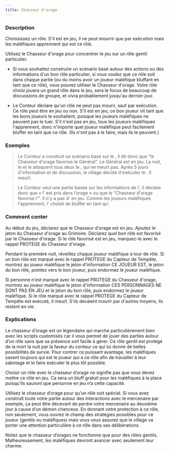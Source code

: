 ```yaml
---
title: Chasseur d'orage
---
```



<Fabled CHASSEUR_D_ORAGE header />

### Description

Choississez un rôle. S'il est en jeu, il ne peut mourrir que par exécution mais les maléfiques apprennent qui est ce rôle.

Utilisez le Chasseur d'orage pour concentrer le jeu sur un rôle gentil particulier. 

-   Si vous souhaitez construire un scénario basé autour des actions ou des informations d'un bon rôle particulier, si vous voulez que ce rôle soit dans chaque partie (ou du moins avoir un joueur maléfique bluffant en tant que ce rôle), vous pouvez utiliser le Chasseur d'orage. Votre rôle choisi jouera un grand rôle dans le jeu, sera le focus de beaucoup de discussions de groupe, et vivra probablement jusqu'au dernier jour. 

-   Le Conteur déclare qu'un rôle ne peut pas mourir, sauf par exécution. Ce rôle peut être en jeu ou non. S'il est en jeu, ce bon joueur vit tant que les bons joueurs le souhaitent, puisque les joueurs maléfiques ne peuvent pas le tuer. S'il n'est pas en jeu, tous les joueurs maléfiques l'apprennent, donc n'importe quel joueur maléfiique peut facilement bluffer en tant que ce rôle. (Ils n'ont pas à le faire, mais ils le peuvent.) 

### Exemples

> Le Conteur a construit un scénario basé sur le <Role GENERAL />, il dit donc que "le Chasseur d'orage favorise le Général". Le Général est en jeu. La nuit, le <Role IMP /> et le <Role PARRAIN /> attaquent tous deux le <Role GENERAL />, qui ne meurt pas. Après 5 jours d'information et de discussion, le village décide d'exécuter le <Role GENERAL />. Il meurt. 

> Le Conteur veut une partie basée sur les informations de l'<Role EMPATHIQUE />, il déclare donc que « l’<Role EMPATHIQUE /> est pris dans l’orage » ou que le "Chasseur d'orage favorise l'<Role EMPATHIQUE />". Il n'y a pas d'<Role EMPATHIQUE /> en jeu. Comme les joueurs maléfiques l'apprennent, l'<Role EMPOISONNEUR /> choisit de bluffer en tant qu'<Role EMPATHIQUE />. 

### Comment conter

Au début du jeu, déclarez que le Chasseur d'orage est en jeu. Ajoutez le jeton du Chasseur d'orage au Grimoire. Déclarez quel bon rôle est favorisé par le Chasseur d'orage. Si le rôle favorisé est en jeu, marquez-le avec le rappel PROTEGE du Chasseur d'orage. 

Pendant la première nuit, réveillez chaque joueur maléfique à tour de rôle. Si un bon rôle est marqué avec le rappel PROTEGE du Capteur de Tempête, montrez au joueur maléfique le jeton d'information CE JOUEUR EST, le jeton du bon rôle, pointez vers le bon joueur, puis endormez le joueur maléfique. 

Si personne n'est marqué avec le rappel PROTEGE du Chasseur d'orage, montrez au joueur maléfique le jeton d'information CES PERSONNAGES NE SONT PAS EN JEU et le jeton du bon rôle, puis endormez le joueur maléfique. Si le rôle marqué avec le rappel PROTEGE du Capteur de Tempête est exécuté, il meurt. S'ils devaient mourir par d'autres moyens, ils restent en vie.

### Explications

Le chasseur d’orage est un légendaire qui marche particulièrement bien avec les scripts customisés car il vous permet de jouer des parties autour d’un rôle sans que sa présence soit facile à gérer. Ce rôle gentil est protégé de la mort la nuit par la faveur du conteur ce qui lui donne de belles possibilités de survie. Pour contrer ce puissant avantage, les maléfiques savent toujours qui est le joueur qui a ce rôle afin de travailler à leur sabotage et le faire exécuter le plus tôt possible.

Choisir un rôle avec le chasseur d’orage ne signifie pas que vous devez mettre ce rôle en jeu. Ca sera un bluff gratuit pour les maléfiques à la place puisqu’ils sauront que personne en jeu n’a cette capacité.

Utilisez le chasseur d’orage pour qu’un rôle soit spécial. Si vous avez construit toute votre partie autour des interactions avec le mercenaire par exemple, ça peut être décevant de perdre votre mercenaire au deuxième jour à cause d’un démon chanceux. En donnant votre protection à ce rôle, non seulement, vous ouvrez le champ des stratégies possibles pour ce joueur (gentils ou maléfiques) mais vous vous assurez que le village va porter une attention particulière à ce rôle dans ses délibérations.

Notez que le chasseur d’orages ne fonctionne que pour des rôles gentils. Malheureusement, les maléfiques devront avancer avec seulement leur charme. 